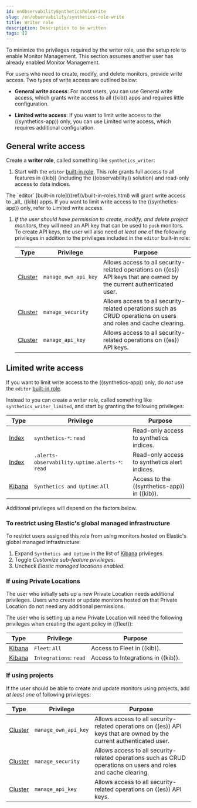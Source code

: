 ```yaml
---
id: enObservabilitySyntheticsRoleWrite
slug: /en/observability/synthetics-role-write
title: Writer role
description: Description to be written
tags: []
---
```


<div id="synthetics-role-write"></div>

<DocCallOut title="Important" color="warning">
To minimize the privileges required by the writer role, use the
<DocLink id="enObservabilitySyntheticsRoleSetup">setup role</DocLink> to enable Monitor Management.
This section assumes another user has already enabled Monitor Management.
</DocCallOut>

For users who need to create, modify, and delete monitors, provide write access.
Two types of write access are outlined below:

* **General write access**: For most users, you can use <DocLink id="enObservabilitySyntheticsRoleWrite" section="general-write-access">General write access</DocLink>,
    which grants write access to all ((kib)) apps and requires little configuration.

* **Limited write access**: If you want to limit write access to the ((synthetics-app)) only,
    you can use <DocLink id="enObservabilitySyntheticsRoleWrite" section="limited-write-access">Limited write access</DocLink>, which requires additional configuration.

<div id="synthetics-write-privileges-general"></div>

## General write access

Create a **writer role**, called something like `synthetics_writer`:

1. Start with the `editor` [built-in role](((ref))/built-in-roles.html).
    This role grants full access to all features in ((kib)) (including the ((observability)) solution)
    and read-only access to data indices.

<DocCallOut title="Note">
The `editor` [built-in role](((ref))/built-in-roles.html) will grant write access
to _all_ ((kib)) apps. If you want to limit write access to the ((synthetics-app)) only,
refer to <DocLink id="enObservabilitySyntheticsRoleWrite" section="limited-write-access">Limited write access</DocLink>.
</DocCallOut>

1. _If the user should have permission to create, modify, and delete project monitors_,
    they will need an API key that can be used to `push` monitors.
    To create API keys, the user will also need _at least one_ of the following privileges in addition to the
    privileges included in the `editor` built-in role:

    | Type | Privilege | Purpose |
    |---|---|---|
    | [Cluster](((ref))/security-privileges.html#privileges-list-cluster) | `manage_own_api_key` | Allows access to all security-related operations on ((es)) API keys that are owned by the current authenticated user. |
    | [Cluster](((ref))/security-privileges.html#privileges-list-cluster) | `manage_security` | Allows access to all security-related operations such as CRUD operations on users and roles and cache clearing. |
    | [Cluster](((ref))/security-privileges.html#privileges-list-cluster) | `manage_api_key` | Allows access to all security-related operations on ((es)) API keys. |

<div id="synthetics-write-privileges-limited"></div>

## Limited write access

If you want to limit write access to the ((synthetics-app)) only, do _not_ use the
`editor` [built-in role](((ref))/built-in-roles.html).

Instead to you can create a writer role, called something like `synthetics_writer_limited`,
and start by granting the following privileges:

| Type | Privilege | Purpose |
|---|---|---|
| [Index](((ref))/security-privileges.html#privileges-list-indices) | `synthetics-*`: `read` | Read-only access to synthetics indices. |
| [Index](((ref))/security-privileges.html#privileges-list-indices) | `.alerts-observability.uptime.alerts-*`: `read` | Read-only access to synthetics alert indices. |
| [Kibana](((kibana-ref))/kibana-privileges.html) | `Synthetics and Uptime`: `All` | Access to the ((synthetics-app)) in ((kib)). |

Additional privileges will depend on the factors below.

<div id="disable-managed-locations"></div>

### To restrict using Elastic's global managed infrastructure

To restrict users assigned this role from using monitors hosted on Elastic's global managed infrastructure:

1. Expand `Synthetics and Uptime` in the list of [Kibana](((kibana-ref))/kibana-privileges.html) privileges.
1. Toggle _Customize sub-feature privileges_.
1. Uncheck _Elastic managed locations enabled_.

<div id="synthetics-role-write-private-locations"></div>

### If using Private Locations

The user who initially sets up a new Private Location needs additional privileges. Users who create or update monitors hosted on that Private Location do not need any additional permissions.

The user who is setting up a new Private Location will need the following privileges when creating the agent policy in ((fleet)):

| Type | Privilege | Purpose |
|---|---|---|
| [Kibana](((kibana-ref))/kibana-privileges.html) | `Fleet`: `All` | Access to Fleet in ((kib)). |
| [Kibana](((kibana-ref))/kibana-privileges.html) | `Integrations`: `read` | Access to Integrations in ((kib)). |

<div id="if_using_projects"></div>

### If using projects

If the user should be able to create and update monitors using
<DocLink id="enObservabilitySyntheticsGetStarted" section="((project-monitors-cap))">projects</DocLink>, add _at least one_ of following privileges:

| Type | Privilege | Purpose |
|---|---|---|
| [Cluster](((ref))/security-privileges.html#privileges-list-cluster) | `manage_own_api_key` | Allows access to all security-related operations on ((es)) API keys that are owned by the current authenticated user. |
| [Cluster](((ref))/security-privileges.html#privileges-list-cluster) | `manage_security` | Allows access to all security-related operations such as CRUD operations on users and roles and cache clearing. |
| [Cluster](((ref))/security-privileges.html#privileges-list-cluster) | `manage_api_key` | Allows access to all security-related operations on ((es)) API keys. |

